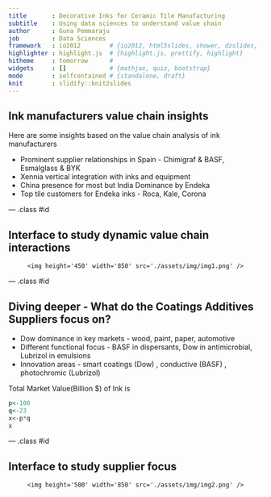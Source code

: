 ```yaml
---
title       : Decorative Inks for Ceramic Tile Manufacturing
subtitle    : Using data sciences to understand value chain
author      : Guna Pemmaraju
job         : Data Sciences
framework   : io2012        # {io2012, html5slides, shower, dzslides, ...}
highlighter : highlight.js  # {highlight.js, prettify, highlight}
hitheme     : tomorrow      # 
widgets     : []            # {mathjax, quiz, bootstrap}
mode        : selfcontained # {standalone, draft}
knit        : slidify::knit2slides
---
```


## Ink manufacturers value chain insights

Here are some insights based on the value chain analysis of ink manufacturers

- Prominent supplier relationships in Spain - Chimigraf & BASF, Esmalglass & BYK
- Xennia vertical integration with inks and equipment
- China presence for most but India Dominance by Endeka
- Top tile customers for Endeka inks - Roca, Kale, Corona    

--- .class #id 

## Interface to study dynamic value chain interactions

<div style='text-align: center;'>
    <img height='450' width='850' src='./assets/img/img1.png' />
</div>

--- .class #id 

## Diving deeper - What do the Coatings Additives Suppliers focus on?

- Dow dominance in key markets - wood, paint, paper, automotive
- Different functional focus - BASF in dispersants, Dow in antimicrobial, Lubrizol in emulsions
- Innovation areas - smart coatings (Dow) , conductive (BASF) , photochromic (Lubrizol)

Total Market Value(Billion $) of Ink is
```r
p<-100
q<-23
x<-p*q
x
```

--- .class #id 

## Interface to study supplier focus

<div style='text-align: center;'>
    <img height='500' width='850' src='./assets/img/img2.png' />
</div>

